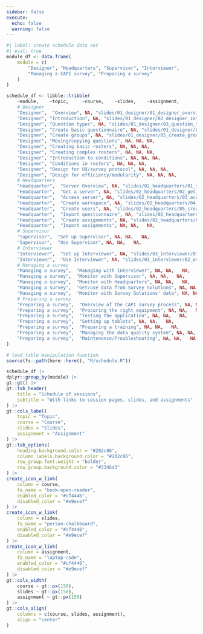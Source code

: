 ```yaml
---
sidebar: false
execute: 
  echo: false
  warning: false
---
```



```r
#| label: create schedule data set
#| eval: true
module_df <- data.frame(
    module = c(
        "Designer", "Headquarters", "Supervisor", "Interviewer", 
        "Managing a CAPI survey", "Preparing a survey"
    )
)

schedule_df <- tibble::tribble(
    ~module,    ~topic,     ~course,    ~slides,    ~assignment,
    # Designer
    "Designer",  "Overview", NA, "slides/01_designer/01_designer_overview/01_designer_overview.qmd", NA,
    "Designer", "Introduction", NA, "slides/01_designer/02_designer_intro/02_designer_intro.qmd", NA,
    "Designer", "Question types", NA, "slides/01_designer/03_question_types/03_question_types.qmd",   NA,
    "Designer", "Create basic questionnaire", NA, "slides/01_designer/04_create_basic_qnr/04_create_basic_qnr.qmd",   NA,
    "Designer", "Create groups", NA, "slides/01_designer/05_create_groups/05_create_groups.qmd",    NA,
    "Designer", "Moving/copying questions", NA, NA, NA,
    "Designer", "Creating basic rosters", NA, NA, NA,
    "Designer", "Creating complex rosters", NA, NA, NA,
    "Designer", "Introduction to conditions", NA, NA, NA,
    "Designer", "Conditions in rosters", NA, NA, NA,
    "Designer", "Design for UX/survey protocol", NA, NA, NA,
    "Designer", "Design for efficiency/modularity", NA, NA, NA,
    # Headquarters
    "Headquarter",  "Server Overview", NA, "slides/02_headquarters/01_server_overview/01_server_overview.qmd",  NA,
    "Headquarter",  "Get a server", NA, "slides/02_headquarters/02_get_server/02_get_server.qmd", NA,
    "Headquarter",  "Access server", NA, "slides/02_headquarters/03_access_server/03_access_server.qmd",    NA,
    "Headquarter",  "Create workspace", NA, "slides/02_headquarters/04_create_workspace/04_create_workspace.qmd", NA,
    "Headquarter",  "Create users", NA, "slides/02_headquarters/05_create_users/05_create_users.qmd", NA,
    "Headquarter",  "Import questionnaire", NA, "slides/02_headquarters/06_import_questionnaire/06_import_questionnaire.qmd", NA,
    "Headquarter",  "Create assignments", NA, "slides/02_headquarters/07_create_assignments/07_create_assignments.qmd",   NA,
    "Headquarter",  "Import assignments", NA, NA,   NA,
    # Supervisor
    "Supervisor",  "Set up Supervisor", NA, NA,   NA,
    "Supervisor",  "Use Supervisor", NA, NA,   NA,
    # Interviewer
    "Interviewer",  "Set up Interviewer", NA, "slides/03_interviewer/01_setup/01_setup_interviewer.qmd",   NA,
    "Interviewer",  "Use Interviewer", NA, "slides/03_interviewer/02_use/02_use_interviewer.qmd",   NA,
    # Managing a survey
    "Managing a survey",  "Managing with Interviewer", NA, NA,   NA,
    "Managing a survey",  "Monitor with Supervisor", NA, NA,   NA,
    "Managing a survey",  "Monitor with Headquarters", NA, NA,   NA,
    "Managing a survey",  "Get/use data from Survey Solutions", NA, NA,   NA,
    "Managing a survey",  "Monitor with Survey Solutions' data", NA, NA,   NA,
    # Preparing a survey
    "Preparing a survey",  "Overview of the CAPI survey process", NA, NA,   NA,
    "Preparing a survey",  "Procuring the right equipment", NA, NA,   NA,
    "Preparing a survey",  "Testing the application", NA, NA,   NA,
    "Preparing a survey",  "Setting up tablets", NA, NA,   NA,
    "Preparing a survey",  "Preparing a training", NA, NA,   NA,
    "Preparing a survey",  "Managing the data quality system", NA, NA,   NA,
    "Preparing a survey",  "Maintenance/Troubleshooting", NA, NA,   NA
)
```


```r
# load table manipulation function
source(fs::path(here::here(), "R/schedule.R"))

schedule_df |>
dplyr::group_by(module) |>
gt::gt() |>
gt::tab_header(
    title = "Schedule of sessions",
    subtitle = "With links to session pages, slides, and assignments"
) |>
gt::cols_label(
    topic = "Topic",
    course = "Course",
    slides = "Slides",
    assignment = "Assignment"
) |>
gt::tab_options(
    heading.background.color = "#202c86",
    column_labels.background.color = "#202c86",
    row_group.font.weight = "bolder",
    row_group.background.color = "#3346d3"
) |>
create_icon_w_link(
    column = course,
    fa_name = "book-open-reader",
    enabled_color = "#cf4446",
    disabled_color = "#e9ecef"
) |>
create_icon_w_link(
    column = slides,
    fa_name = "person-chalkboard",
    enabled_color = "#cf4446",
    disabled_color = "#e9ecef"
) |>
create_icon_w_link(
    column = assignment,
    fa_name = "laptop-code",
    enabled_color = "#cf4446",
    disabled_color = "#e9ecef"
) |>
gt::cols_width(
    course ~ gt::px(150),
    slides ~ gt::px(150),
    assignment ~ gt::px(150)
) |>
gt::cols_align(
    columns = c(course, slides, assignment),
    align = "center"
)

```
